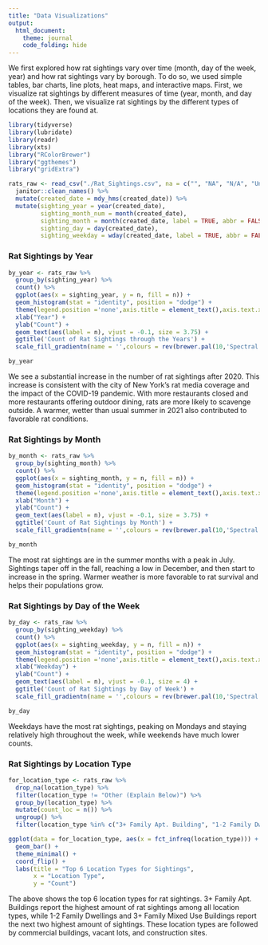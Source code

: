 ```yaml
---
title: "Data Visualizations"
output: 
  html_document:
    theme: journal
    code_folding: hide
---
```


We first explored how rat sightings vary over time (month, day of the week, year) and how rat sightings vary by borough. To do so, we used simple tables, bar charts, line plots, heat maps, and interactive maps. First, we visualize rat sightings by different measures of time (year, month, and day of the week). Then, we visualize rat sightings by the different types of locations they are found at.

```r
library(tidyverse)
library(lubridate)
library(readr) 
library(xts)
library("RColorBrewer")
library("ggthemes")
library("gridExtra")

rats_raw <- read_csv("./Rat_Sightings.csv", na = c("", "NA", "N/A", "Unspecified")) %>%
  janitor::clean_names() %>% 
  mutate(created_date = mdy_hms(created_date)) %>%
  mutate(sighting_year = year(created_date),
         sighting_month_num = month(created_date),
         sighting_month = month(created_date, label = TRUE, abbr = FALSE),
         sighting_day = day(created_date),
         sighting_weekday = wday(created_date, label = TRUE, abbr = FALSE)) 
```


### Rat Sightings by Year

```r
by_year <- rats_raw %>% 
  group_by(sighting_year) %>% 
  count() %>% 
  ggplot(aes(x = sighting_year, y = n, fill = n)) + 
  geom_histogram(stat = "identity", position = "dodge") +
  theme(legend.position ='none',axis.title = element_text(),axis.text.x = element_text(size = 12)) +
  xlab("Year") + 
  ylab("Count") +
  geom_text(aes(label = n), vjust = -0.1, size = 3.75) +
  ggtitle('Count of Rat Sightings through the Years') + 
  scale_fill_gradientn(name = '',colours = rev(brewer.pal(10,'Spectral'))) 

by_year
```

We see a substantial increase in the number of rat sightings after 2020. This increase is consistent with the city of New York's rat media coverage and the impact of the COVID-19 pandemic. With more restaurants closed and more restaurants offering outdoor dining, rats are more likely to scavenge outside. A warmer, wetter than usual summer in 2021 also contributed to favorable rat conditions. 

### Rat Sightings by Month

```r
by_month <- rats_raw %>% 
  group_by(sighting_month) %>% 
  count() %>% 
  ggplot(aes(x = sighting_month, y = n, fill = n)) + 
  geom_histogram(stat = "identity", position = "dodge") +
  theme(legend.position ='none',axis.title = element_text(),axis.text.x = element_text(size = 9)) +
  xlab("Month") + 
  ylab("Count") +
  geom_text(aes(label = n), vjust = -0.1, size = 3.75) +
  ggtitle('Count of Rat Sightings by Month') + 
  scale_fill_gradientn(name = '',colours = rev(brewer.pal(10,'Spectral'))) 

by_month
```

The most rat sightings are in the summer months with a peak in July. Sightings taper off in the fall, reaching a low in December, and then start to increase in the spring. Warmer weather is more favorable to rat survival and helps their populations grow.

### Rat Sightings by Day of the Week

```r
by_day <- rats_raw %>% 
  group_by(sighting_weekday) %>% 
  count() %>% 
  ggplot(aes(x = sighting_weekday, y = n, fill = n)) + 
  geom_histogram(stat = "identity", position = "dodge") +
  theme(legend.position ='none',axis.title = element_text(),axis.text.x = element_text(size = 12)) +
  xlab("Weekday") + 
  ylab("Count") +
  geom_text(aes(label = n), vjust = -0.1, size = 4) +
  ggtitle('Count of Rat Sightings by Day of Week') + 
  scale_fill_gradientn(name = '',colours = rev(brewer.pal(10,'Spectral'))) 

by_day
```

Weekdays have the most rat sightings, peaking on Mondays and staying relatively high throughout the week, while weekends have much lower counts. 


### Rat Sightings by Location Type

```r
for_location_type <- rats_raw %>% 
  drop_na(location_type) %>%
  filter(location_type != "Other (Explain Below)") %>%
  group_by(location_type) %>%
  mutate(count_loc = n()) %>%
  ungroup() %>%
  filter(location_type %in% c("3+ Family Apt. Building", "1-2 Family Dwelling", "3+ Family Mixed Use Building", "Commercial Building", "Vacant Lot", "Construction Site"))

ggplot(data = for_location_type, aes(x = fct_infreq(location_type))) + 
  geom_bar() +
  theme_minimal() + 
  coord_flip() +
  labs(title = "Top 6 Location Types for Sightings",
       x = "Location Type",
       y = "Count")
```

The above shows the top 6 location types for rat sightings. 3+ Family Apt. Buildings report the highest amount of rat sightings among all location types, while 1-2 Family Dwellings and 3+ Family Mixed Use Buildings report the next two highest amount of sightings. These location types are followed by commercial buildings, vacant lots, and construction sites.
